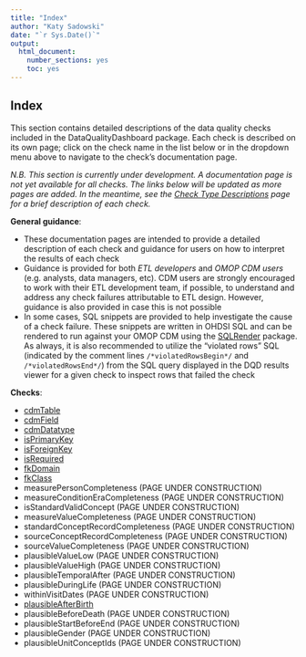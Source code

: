 ```yaml
---
title: "Index"
author: "Katy Sadowski"
date: "`r Sys.Date()`"
output:
  html_document:
    number_sections: yes
    toc: yes
---
```


## Index

This section contains detailed descriptions of the data quality checks included in the DataQualityDashboard package. 
Each check is described on its own page; click on the check name in the list below or in the dropdown menu 
above to navigate to the check's documentation page.\

*N.B. This section is currently under development. A documentation page is not yet available for all checks. The links below will be updated as more pages are added. In the meantime, see the [Check Type Descriptions](https://ohdsi.github.io/DataQualityDashboard/articles/CheckTypeDescriptions) page for a brief description of each check.*

**General guidance**:

- These documentation pages are intended to provide a detailed description of each check and guidance for users on how to interpret the results of each check
- Guidance is provided for both *ETL developers* and *OMOP CDM users* (e.g. analysts, data managers, etc).  CDM users are strongly encouraged to work with their ETL development team, if possible, to understand and address any check failures attributable to ETL design.  However, guidance is also provided in case this is not possible
- In some cases, SQL snippets are provided to help investigate the cause of a check failure. These snippets are written in OHDSI SQL and can be rendered to run against your OMOP CDM using the [SQLRender](https://ohdsi.github.io/SqlRender/) package.  As always, it is also recommended to utilize the "violated rows" SQL (indicated by the comment lines `/*violatedRowsBegin*/` and `/*violatedRowsEnd*/`) from the SQL query displayed in the DQD results viewer for a given check to inspect rows that failed the check

**Checks**:

- [cdmTable](cdmTable.html)
- [cdmField](cdmField.html)
- [cdmDatatype](cdmDatatype.html)
- [isPrimaryKey](isPrimaryKey.html)
- [isForeignKey](isForeignKey.html)
- [isRequired](isRequired.html)
- [fkDomain](fkDomain.html)
- [fkClass](fkClass.html)
- measurePersonCompleteness (PAGE UNDER CONSTRUCTION)
- measureConditionEraCompleteness (PAGE UNDER CONSTRUCTION)
- isStandardValidConcept (PAGE UNDER CONSTRUCTION)
- measureValueCompleteness (PAGE UNDER CONSTRUCTION)
- standardConceptRecordCompleteness (PAGE UNDER CONSTRUCTION)
- sourceConceptRecordCompleteness (PAGE UNDER CONSTRUCTION)
- sourceValueCompleteness (PAGE UNDER CONSTRUCTION)
- plausibleValueLow (PAGE UNDER CONSTRUCTION)
- plausibleValueHigh (PAGE UNDER CONSTRUCTION)
- plausibleTemporalAfter (PAGE UNDER CONSTRUCTION)
- plausibleDuringLife (PAGE UNDER CONSTRUCTION)
- withinVisitDates (PAGE UNDER CONSTRUCTION)
- [plausibleAfterBirth](plausibleAfterBirth.html)
- plausibleBeforeDeath (PAGE UNDER CONSTRUCTION)
- plausibleStartBeforeEnd (PAGE UNDER CONSTRUCTION)
- plausibleGender (PAGE UNDER CONSTRUCTION)
- plausibleUnitConceptIds (PAGE UNDER CONSTRUCTION)
